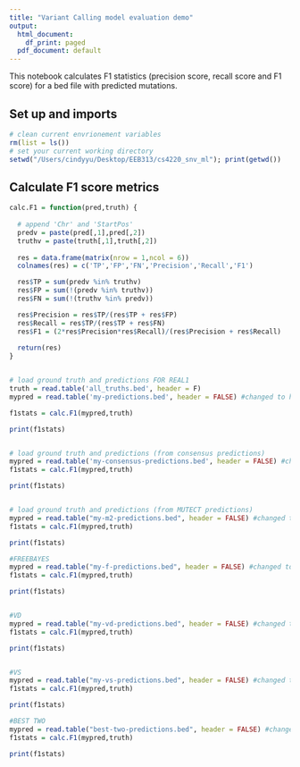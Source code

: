 ```yaml
---
title: "Variant Calling model evaluation demo"
output:
  html_document:
    df_print: paged
  pdf_document: default
---
```


This notebook calculates F1 statistics (precision score, recall score and F1 score) for a bed file with predicted mutations.

## Set up and imports 

```r
# clean current envrionement variables
rm(list = ls())
# set your current working directory
setwd("/Users/cindyyu/Desktop/EEB313/cs4220_snv_ml"); print(getwd())
```


## Calculate F1 score metrics

```r



calc.F1 = function(pred,truth) {
  
  # append 'Chr' and 'StartPos'
  predv = paste(pred[,1],pred[,2])
  truthv = paste(truth[,1],truth[,2])
  
  res = data.frame(matrix(nrow = 1,ncol = 6))
  colnames(res) = c('TP','FP','FN','Precision','Recall','F1')

  res$TP = sum(predv %in% truthv)
  res$FP = sum(!(predv %in% truthv))
  res$FN = sum(!(truthv %in% predv))

  res$Precision = res$TP/(res$TP + res$FP)
  res$Recall = res$TP/(res$TP + res$FN)
  res$F1 = (2*res$Precision*res$Recall)/(res$Precision + res$Recall)
  
  return(res)
}


# load ground truth and predictions FOR REAL1
truth = read.table('all_truths.bed', header = F)
mypred = read.table('my-predictions.bed', header = FALSE) #changed to header = false

f1stats = calc.F1(mypred,truth)

print(f1stats)


# load ground truth and predictions (from consensus predictions)
mypred = read.table('my-consensus-predictions.bed', header = FALSE) #changed to header = false
f1stats = calc.F1(mypred,truth)

print(f1stats)


# load ground truth and predictions (from MUTECT predictions)
mypred = read.table("my-m2-predictions.bed", header = FALSE) #changed to header = false
f1stats = calc.F1(mypred,truth)

print(f1stats)

#FREEBAYES
mypred = read.table("my-f-predictions.bed", header = FALSE) #changed to header = false
f1stats = calc.F1(mypred,truth)

print(f1stats)


#VD
mypred = read.table("my-vd-predictions.bed", header = FALSE) #changed to header = false
f1stats = calc.F1(mypred,truth)

print(f1stats)


#VS
mypred = read.table("my-vs-predictions.bed", header = FALSE) #changed to header = false
f1stats = calc.F1(mypred,truth)

print(f1stats)

#BEST TWO
mypred = read.table("best-two-predictions.bed", header = FALSE) #changed to header = false
f1stats = calc.F1(mypred,truth)

print(f1stats)

```


